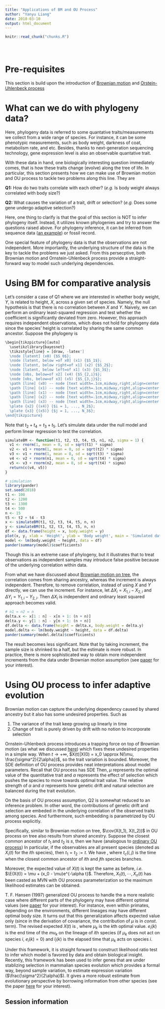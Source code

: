 ```yaml
---
title: "Applications of BM and OU Process"
author: "Yanyu Liang"
date: 2018-03-10
output: html_document
---
```


<!-- The file analysis/chunks.R contains chunks that define default settings
shared across the workflowr files. -->
```r
knitr::read_chunk("chunks.R")
```

<!-- Update knitr chunk options -->
```r
```

<!-- Insert the date the file was last updated -->
```r
```

<!-- Insert the code version (Git commit SHA1) if Git repository exists and R
 package git2r is installed -->
```r
```

<!-- Add your analysis here -->

$$
\newcommand\var{\text{Var}}
\newcommand\cov{\text{Cov}}
\newcommand\E{\text{E}}
$$

# Pre-requisites

This section is build upon the introduction of [Brownian motion](brownian_motion_and_guassian_process.html) and [Orstein-Uhlenbeck process](ornstein_uhlenbeck_process1.html)

# What can we do with phylogeny data?

Here, phylogeny data is referred to some quantative traits/measurements we collect from a wide range of species. For instance, it can be some phenotypic measurements, such as body weight, darkness of coat, metabolism rate, and etc. Besides, thanks to next-generation sequencing technology, gene expression level is also an observable quantative trait. 

With these data in hand, one biologically interesting question immediately comes, that is how these traits change (evolve) along the tree of life. In particular, this section presents how we can make use of Brownian motion and OU process to tackle two problems along this line. They are

**Q1:** How do two traits correlate with each other? (*e.g.* Is body weight always correlated with body size?)

**Q2:** What causes the variation of a trait, drift or selection? (*e.g.* Does some gene undergo adaptive selection?)

Here, one thing to clarify is that the goal of this section is NOT to infer phylogeny itself. Instead, it utilizes known phylogenies and try to answer the questions raised above. For phylogeny inference, it can be inferred from sequence data ([an example](http://onlinelibrary.wiley.com/doi/10.1111/j.0006-341X.1999.00001.x/abstract)) or fossil record. 

One special feature of phylogeny data is that the observations are not independent. More importantly, the underlying structure of the data is the key to tackle the problems we just asked. From this persecptive, both Brownian motion and Ornstein-Uhlenbeck process provide a straight-forward way to model such underlying dependencies.

# Using BM for comparative analysis

Let's consider a case of Q1 where we are interested in whether body weight, $Y$, is related to height, $X$, across a given set of species. Namely, the null hypothesis is that there is no correlation between $X$ and $Y$. Naively, we can perform an ordinary least-squared regression and test whether the coefficient is significantly deviated from zero. However, this approach requires independent observations, which does not hold for phylogeny data since the species' height is correlated by sharing the same common ancestor. Suppose the phylogeny is 

```r
\begin{tikzpicture}[auto]
  \usetikzlibrary{bayesnet}
  \tikzstyle{line} = [draw, -latex']
  \node [latent] (x0) {$S_0$};
  \node [latent, below =of x0] (x1) {$S_1$};
  \node [latent, below right=of x1] (x2) {$S_2$};
  \node [latent, below left=of x1] (x3) {$S_3$};
  \node [obs, below=of x2] (x4) {$S_{2,i}$};
  \node [obs, below=of x3] (x5) {$S_{3,j}$};
  \path [line] (x0) -- node [text width=.1cm,midway,right,align=center ] {$t_1$} (x1);
  \path [line] (x1) -- node [text width=.1cm,midway,right,align=center ] {$t_2$} (x2);
  \path [line] (x1) -- node [text width=.1cm,midway,right,align=center ] {$t_3$} (x3);
  \path [line] (x2) -- node [text width=.1cm,midway,right,align=center ] {$t_4$} (x4);
  \path [line] (x3) -- node [text width=.1cm,midway,right,align=center ] {$t_5$} (x5);
  \plate {x2} {(x4)} {$i = 1, ..., N_2$};
  \plate {x3} {(x5)} {$j = 1, ..., N_3$};
\end{tikzpicture}
```

Note that $t_2 + t_4 = t_3 + t_5$. Let's simulate data under the null model and perform linear regression to test the correlation.

```r
simulateBM <- function(t1, t2, t3, t4, t5, n1, n2, sigma = 1) {
  v1 <- rnorm(1, mean = 0, sd = sqrt(t1) * sigma)
  v2 <- v1 + rnorm(1, mean = 0, sd = sqrt(t2) * sigma)
  v3 <- v1 + rnorm(1, mean = 0, sd = sqrt(t3) * sigma)
  v4 <- v2 + rnorm(n1, mean = 0, sd = sqrt(t4) * sigma)
  v5 <- v3 + rnorm(n2, mean = 0, sd = sqrt(t4) * sigma)
  return(c(v4, v5))
}

# simulation
library(pander)
set.seed(2018)
t1 <- 100
t2 <- 1200
t3 <- 1300
t4 <- 500
n <- 15
t5 <- t2 + t4 - t3
x <- simulateBM(t1, t2, t3, t4, t5, n, n)
y <- simulateBM(t1, t2, t3, t4, t5, n, n)
df <- data.frame(height = x, body.weight = y)
plot(x, y, xlab = 'Height', ylab = 'Body weight', main = 'Simulated data under the null \n using the above phylogeny')
model <- lm(body.weight ~ height, data = df)
pander(summary(model)$coefficients)
```

Though this is an extreme case of phylogeny, but it illustrates that to treat observations as independent samples may introduce false positive because of the underlying correlation within data. 

From what we have discussed about [Brownian motion on tree](brownian_motion_and_guassian_process.html#gaussian_process_in_brief), the correlation comes from sharing ancestry, whereas the increment is always independent. Therefore, to remove correlation, instead of using $X$ and $Y$ directly, we can use the increment. For instance, let $\Delta X_i = X_{1, i} - X_{2, i}$ and $\Delta Y_i = Y_{1, i} - Y_{2, i}$. Then $\Delta X_i$ is independent and ordinary least squared approach becomes valid.

```r
# n1 = n2 = n
delta.x <- x[1 : n] - x[n + 1: (n + n)]  
delta.y <- y[1 : n] - y[n + 1: (n + n)]
df.delta <- data.frame(height = delta.x, body.weight = delta.y)
model.delta <- lm(body.weight ~ height, data = df.delta)
pander(summary(model.delta)$coefficients)
```

The result becomes less significant. Note that by taking increment, the sample size is shrinked to a half, but the estimate is more robust. In practice, there is more sophisticated way to obtain more independent increments from the data under Brownian motion assumption (see [paper](https://www.journals.uchicago.edu/doi/abs/10.1086/284325) for your interest). 

# Using OU process to infer adaptive evolution

Brownian motion can capture the underlying dependency caused by shared ancestry but it also has some undesired properties. Such as

1. The variance of the trait keep growing up linearly in time
2. Change of trait is purely driven by drift with no notion to incorporate selection

Ornstein-Uhlenbeck process introduces a trapping force on top of Brownian motion (as what we discussed [here](ornstein_uhlenbeck_process1.html)) which fixes these undesired properties in a simple way. When $t \rightarrow +\infty$, $X(t)|X(0) = x_0 \approx N(\mu, \frac{\sigma^2}{2\alpha})$, so the trait variation is bounded. Moreover, the SDE definition of OU process provides neat interpretations about model parameters. Recall that OU process has SDE
\begin{align*}
  dX(t) &= \alpha(\mu - X(t))dt + \sigma dW_t
\end{align*}
Then, $\mu$ represents the optimal value of the quantitative trait and $\alpha$ represents the effect of selection which pushes the species to move towards optimal trait value. The relative strength of $\alpha$ and $\sigma$ represents how genetic drift and natural selection are balanced during the trait evolution.

On the basis of OU process assumption, Q2 is somewhat reduced to an inference problem. In other word, the contributions of genetic drift and selection are embeded in the underlying correlation of the observed traits among species. And furthermore, such embedding is parametrized by OU process explicitly.

Specifically, similar to Brownian motion on tree, $\cov(X(t_1), X(t_2))$ in OU process on tree also results from shared ancestry. Suppose the closest common ancestor of $t_1$ and $t_2$ is $s$, then we have (analogous to [ordinary OU process](ornstein_uhlenbeck_process1.html#mathematical_formalism_of_ornstein-uhlenbeck_process))
\begin{align*}
  X(t_1) &= X(s) g(t_1 - s) + f(t_1 - s) Z_1 + const. \\
  X(t_2) &= X(s) g(t_2 - s) + f(t_2 - s) Z_2 + const. \\
  \cov(X(t_1), X(t_2)) &= g(t_1 - s)g(t_2 - s) \var(X(s)) \quad\text{, since $Z_1, Z_2$ are independent} \\
  &= e^{-\alpha (t_1 + t_2 - s2)}(1 - e^{-2\alpha s})
\end{align*}
In particular, if the observables are all present species (denoted as $X_i(t)$ for the $i$th species), then $t_1 = t_2 := t$. We have
\begin{align*}
  \cov(X_i(t), X_j(t)) &= e^{-2\alpha (t - t_c(i, j))}(1 - e^{-2\alpha t_c(i, j)})
\end{align*}
, where $t_c(i, j)$ is the time when the closest common ancestor of $i$th and $j$th species branches.

Moreover, the expected value of $X(t)$ is kept the same as before, *i.e.* $\E(X(t)) = \mu + (x_0 - \mu)e^{-\alpha t}$. Therefore, $X_1(t), \cdots, X_n(t)$ has been casted as MVN with OU process parameterization so the maximum likelihood estimates can be obtained.

T. F. Hansen (1997) generalized OU process to handle the a more realistic case where different parts of the phylogeny may have different optimal values (see [paper](http://onlinelibrary.wiley.com/doi/10.1111/j.1558-5646.1997.tb01457.x/full) for your interest). For instance, even within primates, depending on the environments, different lineages may have different optimal body size. It turns out that this generalization affects expected value only (since in the derivation of covariance, the contribution of $\mu$ is in $const.$ term). The revised expected $X(t)$ is 
\begin{align*}
  \E(X_i(t)) &= x_0 e^{-\alpha t} + \sum_k \mu_k e^{-\alpha (t - e_i(k)} (1 - e^{-\alpha l_i(k)})
\end{align*}
, where $\mu_k$ is the $k$th optimal value. $e_i(k)$ is the end time of the $mu_k$ on the lineage of $i$th species (if $\mu_k$ does not act on species $i$, $e_i(k) = 0$) and $l_i(k)$ is the elapsed time that $\mu_k$ acts on species $i$. 

Under this framework, it is straight forward to construct likelihood ratio test to infer which model is favored by data and obtain biological insight. Recently, this framework has been used to infer genes that are under stablizing selection in mammalian species evolution which provides a formal way, beyond sample variation, to estimate expression variation ($\frac{\sigma^2}{2\alpha}$). It gives a more robust estimate from evolutionary perspective by borrowing information from other species (see the paper [here](https://www.biorxiv.org/content/early/2017/12/04/229096) for your interest).  

## Session information

<!-- Insert the session information into the document -->
```r
```
